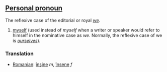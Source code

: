 ==[[Personal pronoun]]==
The reflexive case of the editorial or royal ''[[we]]''.

#[[myself]] (used instead of ''myself'' when a writer or speaker would refer to himself in the nominative case as ''we''. Normally, the reflexive case of we is ''[[ourselves]]'').

===Translation===
* [[Romanian]]: [[înşine]] ''m'', [[însene]] ''f''